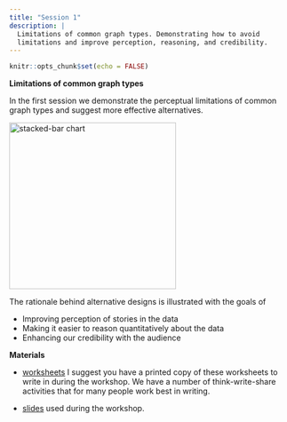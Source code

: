 ```yaml
---
title: "Session 1"
description: |
  Limitations of common graph types. Demonstrating how to avoid   
  limitations and improve perception, reasoning, and credibility. 
---
```


```r
knitr::opts_chunk$set(echo = FALSE)
```

**Limitations of common graph types**

In the first session we demonstrate the perceptual limitations of common graph types and suggest more effective alternatives. 

<img src="images/stacked-bar-preview.png" alt="stacked-bar chart" style="width:300px">

The rationale behind alternative designs is illustrated with the goals of 
  
- Improving perception of stories in the data
- Making it easier to reason quantitatively about the data
- Enhancing our credibility with the audience

**Materials**

- [worksheets](slides/handouts-day1-01.pdf)  I suggest you have a printed copy of these worksheets to write in during the workshop. We have a number of think-write-share activities that for many people work best in writing. 


- [slides](slides/slides-day1-01.html) used during the workshop. 


